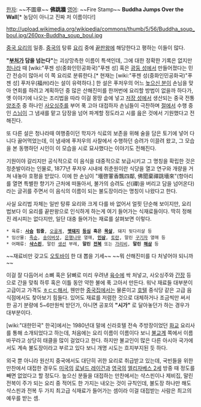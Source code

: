[[한자]]: ~~不圖章~~ '''佛跳牆'''
[[영어]]: ~~Fire Stamp~~ '''Buddha Jumps Over the Wall'''[* 농담이 아니고 진짜 저 이름이다!]

http://upload.wikimedia.org/wikipedia/commons/thumb/5/56/Buddha_soup_boul.jpg/260px-Buddha_soup_boul.jpg

[[중국 요리]]의 일종. [[중국]]의 탕류 [[요리]] 중에 [[끝판왕]]에 해당한다고 평하는 이들이 많다.

'''"[[부처]]가 담을 넘는다"'''는 괴상망측한 이름이 특색인데, 그에 대한 정확한 기록은 없지만 [[청나라]] 때 [wiki:"푸젠 성(중화인민공화국)"푸젠 성] 혹은 [[광둥 성]]에서 만들어졌다는 민간 전승이 많아서 이 쪽 요리로 분류한다.[* 현재는 [wiki:"푸젠 성(중화인민공화국)"푸젠 성] 푸저우(福州)라는 설이 유력하다.] 한 설은 푸저우의 어느 [[높으신 분]]이 손님을 맞아 연회를 하려고 계획하던 중 많은 산해진미를 한꺼번에 요리할 방법이 없을까 하다가, 옛 이야기에 나오는 조리법을 따라 이걸 몽땅 솥에 넣고 [[저장 성]]에서 생산되는 중국 전통 [[양조주]] 중 하나인 [[사오싱주]]를 부어 푹 고아 대접하자 손님들이 극찬하며 [[절]]에서 수행 중인 [[스님]]이 그 냄새를 맡고 담장을 넘어 파계할 정도라고 시를 읊은 것에서 기원했다고 전해진다.

또 다른 설은 청나라때 여행중이던 학자가 식료의 보존을 위해 술을 담은 토기에 넣어 다니다 끓어먹었는데, 이 냄새에 푸저우의 사찰에서 수행하던 승려가 이끌려 왔고, 그 모습을 본 동행하던 시인이 이 모습을 시로 묘사했다는 이야기도 전해진다.

기원이야 갈리지만 공식적으로 이 음식을 대중적으로 보급시키고 그 명칭을 확립한 것은 정춘발이라는 인물로, 1877년 푸저우 시내에 취춘원이란 식당을 열고 연구와 개량을 거쳐 내놓아 호평을 받았다. 이에 한 손님이 "壜啓葷香飄四鄰, 佛聞棄禪跳墻來"(항아리를 열면 특별한 향기가 근처에 떠돌아서, 불가의 승려도 선(禪)을 버리고 담을 넘어온다)라는 글귀를 주면서 이 음식의 이름이 되는 불도장이라는 명칭이 나왔다고 한다.

사실 요리법 자체는 일반 탕류 요리와 크게 다를 바 없어서 얼핏 단순해 보이지만, 요리법보다 이 요리를 끝판왕으로 인식하게 하는게 여기 들어가는 식재료들이다. 딱히 정해진 레시피는 없다지만, 일단 대충 들어가는 재료를 살펴보면 이렇다.

 * 육류: '''[[사슴]] 힘줄''', [[오골계]], '''[[멧돼지]] [[등심]] 혹은 [[목살]]''', 돼지 뒷다리살 등
 * 임산물: [[죽순]], [[송이버섯]], [[은행나무]] 열매, '''[[인삼]]''', [[토란]], 말린 [[구기자]] 열매 등
 * 어패류: '''[[샥스핀]]''', 말린 [[생선]] 부레, '''말린 [[전복]]''' 또는 [[가리비]], '''말린 [[해삼]]''' 등

~~재료비만 갖고도 [[오토바이]] 한 대 뽑을 기세~~ ~~뭐 산해진미를 다 처넣어야 되니까~~

이걸 잘 다듬어서 소뼈 혹은 닭뼈로 미리 우려낸 [[육수]]에 싹 처넣고, 사오싱주와 [[간장]] 등으로 간을 맞춰 하루 혹은 이틀 동안 약한 불에 푹 고아서 만든다. 워낙 재료들 대부분이 고급이고 가격도 [[ㅎㄷㄷ]]해서, 웬만한 [[중국집]]에서는 물론이고 [[호텔]] 중식당 같은 고급 음식점에서도 찾아보기 힘들다. 있어도 재료를 저렴한 것으로 대체하거나 조금씩만 써서 한 공기 분량에 5~6만원씩 받던가, 아니면 공포의 '''"시가"''' 로 달아놓던가 하는 경우가 대부분이다.

[wiki:"대한민국" 한국]에서는 1980년대 말에 신라호텔 전속 주방장이었던 [[화교]] 요리사를 통해 소개되었다고 하는데, 처음에는 요리 이름이 이름이다 보니 [[불교]]계 쪽에서 이름 바꾸라고 상당히 태클을 많이 걸었다고 한다. 하지만 불교인이 많은 다른 아시아 국가에서도 계속 불도장이라고 부르고 있다 보니 개명 시도는 흐지부지된 듯 하다.

외국 뿐 아니라 원산지 중국에서도 대단히 귀한 요리로 취급받고 있는데, 국빈들을 위한 만찬에서 대접한 경우도 [[미국]]의 [[로널드 레이건]]과 [[영국]]의 [[엘리자베스 2세]] 방중 때 정도를 빼면 없었다고 할 정도다. 높으신 분들을 대접하는 만찬에서는 샥스핀이나 제비집, 말린 전복이 주가 되는 요리 중 적어도 한 가지는 내오는 것이 규칙인데, 불도장 하나만 해도 샥스핀과 전복 두 가지 최고급 식재료가 들어가는 셈이라 이걸 대접받는 사람은 최고의 예우를 받는 셈.
